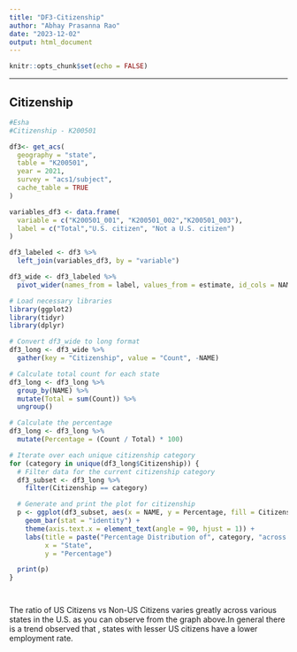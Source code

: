 ```yaml
---
title: "DF3-Citizenship"
author: "Abhay Prasanna Rao"
date: "2023-12-02"
output: html_document
---
```


```r
knitr::opts_chunk$set(echo = FALSE)
```

------------------------------------------------------------------------

## Citizenship

```r
#Esha
#Citizenship - K200501

df3<- get_acs(
  geography = "state", 
  table = "K200501", 
  year = 2021, 
  survey = "acs1/subject", 
  cache_table = TRUE
)

variables_df3 <- data.frame(
  variable = c("K200501_001", "K200501_002","K200501_003"),  
  label = c("Total","U.S. citizen", "Not a U.S. citizen")  
)

df3_labeled <- df3 %>%
  left_join(variables_df3, by = "variable")

df3_wide <- df3_labeled %>%
  pivot_wider(names_from = label, values_from = estimate, id_cols = NAME)

# Load necessary libraries
library(ggplot2)
library(tidyr)
library(dplyr)

# Convert df3_wide to long format
df3_long <- df3_wide %>%
  gather(key = "Citizenship", value = "Count", -NAME)

# Calculate total count for each state
df3_long <- df3_long %>%
  group_by(NAME) %>%
  mutate(Total = sum(Count)) %>%
  ungroup()

# Calculate the percentage
df3_long <- df3_long %>%
  mutate(Percentage = (Count / Total) * 100)

# Iterate over each unique citizenship category
for (category in unique(df3_long$Citizenship)) {
  # Filter data for the current citizenship category
  df3_subset <- df3_long %>% 
    filter(Citizenship == category)

  # Generate and print the plot for citizenship
  p <- ggplot(df3_subset, aes(x = NAME, y = Percentage, fill = Citizenship)) +
    geom_bar(stat = "identity") +
    theme(axis.text.x = element_text(angle = 90, hjust = 1)) +
    labs(title = paste("Percentage Distribution of", category, "across States"), 
         x = "State", 
         y = "Percentage")

  print(p)
}




```
The ratio of US Citizens vs Non-US Citizens varies greatly across various states in the U.S. as you can observe from the graph above.In general there is a trend observed that , states with lesser US citizens have a lower employment rate.